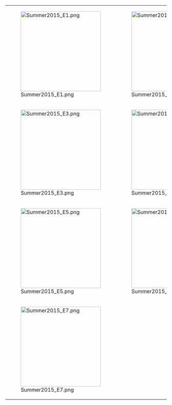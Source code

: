 {|
|-
|[[File:Summer2015_E1.png|250px]]
|[[File:Summer2015_E2.png|250px]]
|-
|[[File:Summer2015_E3.png|250px]]
|[[File:Summer2015_E4.png|250px]]
|-
|[[File:Summer2015_E5.png|250px]]
|[[File:Summer2015_E6.png|250px]]
|-
|[[File:Summer2015_E7.png|250px]]
|
|}<ac_metadata title="Raw Event Maps"> </ac_metadata>